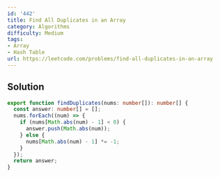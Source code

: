 ```yaml
---
id: '442'
title: Find All Duplicates in an Array
category: Algorithms
difficulty: Medium
tags:
- Array
- Hash Table
url: https://leetcode.com/problems/find-all-duplicates-in-an-array
---
```


## Solution

```typescript filename="solution.ts" copy
export function findDuplicates(nums: number[]): number[] {
  const answer: number[] = [];
  nums.forEach((num) => {
    if (nums[Math.abs(num) - 1] < 0) {
      answer.push(Math.abs(num));
    } else {
      nums[Math.abs(num) - 1] *= -1;
    }
  });
  return answer;
}
```

